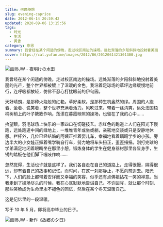 ```yaml
---
title: 傍晚随想
slug: evening-caprice
date: 2012-06-14 20:59:42
updated: 2020-09-06 13:15:56
tags:
  - 时光
  - 生活
  - 黄昏
category: 杂思
summary: 我曾经在某个闲适的傍晚，走过校区南边的操场。远处渐落的夕阳斜斜地投射着美丽的光芒，整个世界都被镀上了温暖的金色。我沿着足球场的草坪边缘缓慢地前行，连呼吸都放轻，仿佛不忍心打扰眼前的伊甸园。
cover: https://cat.yufan.me/images/2012/06/2012061421301300.jpg
---
```


![画师JW - 夜明けの水田](https://cat.yufan.me/images/2012/06/2012061421342000.jpg)

<MusicPlayer netease={406238} />

我曾经在某个闲适的傍晚，走过校区南边的操场。远处渐落的夕阳斜斜地投射着美丽的光芒，整个世界都被镀上了温暖的金色。我沿着足球场的草坪边缘缓慢地前行，连呼吸都放轻，仿佛不忍心打扰眼前的伊甸园。

天好晴朗，是那种火烧般的红艳。草好柔软，是那种生机盎然的绿。周围的人跑着、坐着、说笑着，整个世界充满着活力。风吹过来，带着一丝清爽，远处法国梧桐树梢上的叶子簌簌作响，荡漾在暮霞映照的操场，也留在了我的心中……

抬望眼，羽毛球场上快乐的一家四口在切磋技艺。赤红色的跑道上人们在阳光下慢跑，远处跑道中间的绿地上，一堆堆青年或坐或躺，亲密地交谈或只是安静地休憩。栏杆外，几位已经结婚的阿姨正推着婴儿车，幸福地看着蹒跚学步的小孩。旁边半大的小女娃正撅着嘴学骑自行车，努力地将车头扭正，歪歪扭扭。刚打完球的学弟满足地闭着眼睛坐在那里小憩。锻炼身体的学生在健身器材那里各显身手，生锈的踏板在他们脚下嘎吱作响……

忽然觉得，生活也许就是这样了。我们各自走在自己的道路上，走得很慢，隔得很远，却有着自己的故事和记忆。而时间，在这一刹那静止，不愿向前迈去。阳光下，人们的脸上都带着安详而又幸福的笑容，似乎还有点佛祖拈花一笑的禅意。当我走到了操场尽头的时候，我在心底默默地告诫自己，不许回眸，就让那个时刻、那些笑脸成为生命里永不褪色的回忆，然后在某个冬天温暖自己。

这是记忆里的一段温暖。

写于 10 年 5 月，即将高中毕业的日子。

![画师JW - 新作《故郷の夕日》](https://cat.yufan.me/images/2012/06/2012061421341600.jpg)
